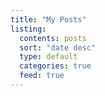 ```yaml
---
title: "My Posts"
listing:
  contents: posts
  sort: "date desc"
  type: default
  categories: true
  feed: true
---
```

